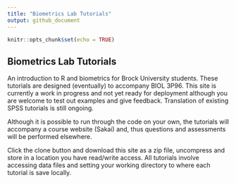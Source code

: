 ```yaml
---
title: "Biometrics Lab Tutorials"
output: github_document
---
```


```r
knitr::opts_chunk$set(echo = TRUE)
```

## Biometrics Lab Tutorials

An introduction to R and biometrics for Brock University students.  These tutorials are designed (eventually) to accompany BIOL 3P96.  This site is currently a work in progress and not yet ready for deployment although you are welcome to test out examples and give feedback.  Translation of existing SPSS tutorials is still ongoing.

Although it is possible to run through the code on your own, the tutorials will accompany a course website (Sakai) and, thus questions and assessments will be performed elsewhere.

Click the clone button and download this site as a zip file, uncompress and store in a location you have read/write access.  All tutorials involve accessing data files and setting your working directory to where each tutorial is save locally.




